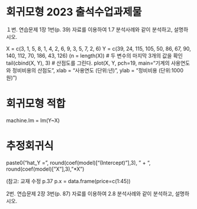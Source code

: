 # 회귀모형 2023 출석수업과제물

１번. 연습문제 1장 1번(p. 39) 자료를 이용하여 1.7 분석사례와 같이 분석하고, 설명하시오.

X = c(3, 1, 5, 8, 1, 4, 2, 6, 9, 3, 5, 7, 2, 6) Y = c(39, 24, 115, 105, 50, 86, 67, 90, 140, 112, 70, 186, 43, 126) (n = length(X)) \# 두 변수의 마지막 3개의 값을 확인 tail(cbind(X, Y), 3) \# 산점도를 그린다. plot(X, Y, pch=19, main="기계의 사용연도와 정비비용의 산점도", xlab = "사용연도 (단위:년)", ylab = "정비비용 (단위:1000원)")

# 회귀모형 적합

machine.lm = lm(Y\~X)

# 추정회귀식

paste0("hat_Y =", round(coef(model)["(Intercept)"],3), " + ",\
round(coef(model)["X"],3),"\*X")

(참고: 교재 수정 p.37 p.x = data.frame(price=c(1:45))

2번. 연습문제 2장 3번(p. 87) 자료를 이용하여 2.8 분석사례와 같이 분석하고, 설명하시오.
